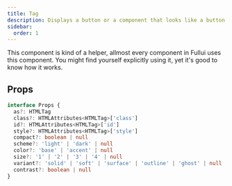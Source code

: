 ```yaml
---
title: Tag
description: Displays a button or a component that looks like a button.
sidebar:
  order: 1
---
```


This component is kind of a helper, allmost every component in Fullui uses this component. You might find yourself explicitly using it, yet it's good to know how it works.

## Props
```ts
interface Props {
  as?: HTMLTag
  class?: HTMLAttributes<HTMLTag>['class']
  id?: HTMLAttributes<HTMLTag>['id']
  style?: HTMLAttributes<HTMLTag>['style']
  compact?: boolean | null
  scheme?: 'light' | 'dark' | null
  color?: 'base' | 'accent' | null
  size?: '1' | '2' | '3' | '4' | null
  variant?: 'solid' | 'soft' | 'surface' | 'outline' | 'ghost' | null
  contrast?: boolean | null
}
```
